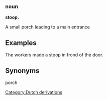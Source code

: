 === noun===

'''stoop.'''

A small porch leading to a main entrance
 

==Examples==
The workers made a stoop in frond of the door.


==Synonyms==
porch
[[Category:Dutch derivations]]